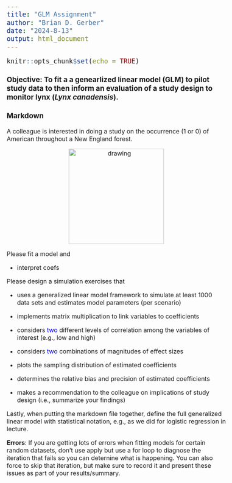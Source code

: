 ```yaml
---
title: "GLM Assignment"
author: "Brian D. Gerber"
date: "2024-8-13"
output: html_document
---
```


<style type="text/css">
  body{
  font-size: 12pt;
}
pre{
  font-size: 20px; 
}
</style>

```r
knitr::opts_chunk$set(echo = TRUE)
```

### **Objective**: To fit a a genearlized linear model (GLM) to pilot study data to then inform an evaluation of a study design to monitor lynx (*Lynx canadensis*).

### **Markdown**
A colleague is interested in doing a study on the occurrence  (1 or 0) of American   throughout a New England forest. 

<p align="center">
<img src="lynx.png" alt="drawing" width="250"/>
</p>


Please fit a model and

- interpret coefs


Please design a simulation exercises that 

- uses a generalized linear model framework to simulate at least 1000 data sets and estimates model parameters (per scenario)

- implements matrix multiplication to link variables to coefficients 

- considers <span style="color:blue">two</span> different levels of correlation among the variables of interest (e.g., low and high)

- considers <span style="color:blue">two</span> combinations of magnitudes of effect sizes

- plots the sampling distribution of estimated coefficients

- determines the relative bias and precision of estimated coefficients 

- makes a recommendation to the colleague on implications of study design (i.e., summarize your findings)

Lastly, when putting the markdown file together, define the full generalized linear model with statistical notation, e.g., as we did for logistic regression in lecture.

**Errors**: If you are getting lots of errors when fitting models for certain random datasets, don't use apply but use a for loop to diagnose the iteration that fails so you can deternine what is happening. You can also force to skip that iteration, but make sure to record it and present these issues as part of your results/summary. 

